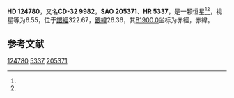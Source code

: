 {{Starbox begin
| name = HD 124780
}}
{{Starbox observe
| epoch = [[J2000.0|J2000.0]]
| constell = {{星座名待查}}<ref name=SIMBAD>{{cite web
 | url=http://simbad.u-strasbg.fr/simbad/sim-id?Ident=HR+5337
 | title =Pulsating variable Star
 | publisher=Centre de Données astronomiques de Strasbourg
 | work=SIMBAD
 | accessdate=2012-07-13}}</ref><ref name=DATA>{{cite web
 | url=http://vizier.u-strasbg.fr/viz-bin/VizieR-5?-out.add=.&-source=5050&-corr=PK=HR&-out.max=9999&HR=5337
 | title=VizieR Detailed Page
 | accessdate=2012-07-13
 | archive-date=2019-02-16
 | archive-url=https://web.archive.org/web/20190216082405/http://vizier.u-strasbg.fr/viz-bin/VizieR-5?-out.add=.&-source=5050&-corr=PK=HR&-out.max=9999&HR=5337
 | dead-url=no
 }}</ref>
| 星官 = 
| ra = {{RA|14|16|18.3}}<ref name=SIMBAD /><ref name=DATA />
| dec = {{DEC|-33|14|29}}<ref name=SIMBAD /><ref name=DATA />
| appmag_v = 6.55<ref name=SIMBAD /><ref name=DATA />
}}
{{Starbox character
| class = F0V<ref name=SIMBAD /><ref name=DATA />
| b-v = 0.3<ref name=SIMBAD /><ref name=DATA />
| u-b = <ref name=SIMBAD /><ref name=DATA />
| r-i = <ref name=SIMBAD /><ref name=DATA />
| variable = 
}}
{{Starbox astrometry
| radial_v = 
| prop_mo_ra = 3
| parallax = 
| p_error = 
}}
{{Starbox catalog
| names =CD-32 9982，[[SAO星表|SAO]] 205371，[[HD星表|HD]] 124780，[[HR星表|HR]] 5337}}
{{Starbox reference |Simbad=HR+5337}}
{{Starbox end}}

'''HD 124780'''，又名'''CD-32 9982'''，'''SAO 205371'''、'''HR 5337'''，是一颗恒星<ref name=SIMBAD /><ref name=DATA />，视星等为6.55，位于[[銀道座標系|銀經]]322.67，[[銀道座標系|銀緯]]26.36，其[[B1900.0|B1900.0]]坐标为赤經{{RA|14|10|23}}，赤緯{{DEC|-32|26.36|34}}。

== 参考文献 ==
{{reflist}}

{{star-stub}}

[[Category:HD和HDE天體|124780]]
[[Category:HR天體|5337]]
[[Category:SAO天體|205371]]